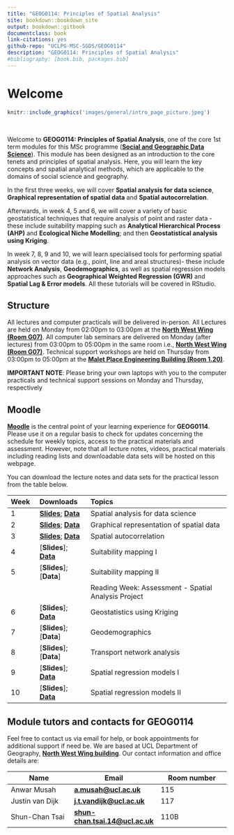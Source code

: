 ```yaml
--- 
title: "GEOG0114: Principles of Spatial Analysis"
site: bookdown::bookdown_site
output: bookdown::gitbook
documentclass: book
link-citations: yes
github-repo: "UCLPG-MSC-SGDS/GEOG0114"
description: "GEOG0114: Principles of Spatial Analysis"
#bibliography: [book.bib, packages.bib]
---
```


# Welcome {-}

```r
knitr::include_graphics('images/general/intro_page_picture.jpeg') 
```
<br />

Welcome to **GEOG0114: Principles of Spatial Analysis**, one of the core 1st term modules for this MSc programme ([**Social and Geographic Data Science**](https://www.geog.ucl.ac.uk/study/graduate-taught/msc-social-and-geographic-data-science)). This module has been designed as an introduction to the core tenets and principles of spatial analysis. Here, you will learn the key concepts and spatial analytical methods, which are applicable to the domains of social science and geography.

In the first three weeks, we will cover **Spatial analysis for data science**, **Graphical representation of spatial data** and **Spatial autocorrelation**. 

Afterwards, in week 4, 5 and 6, we will cover a variety of basic geostatistical techniques that require analysis of point and raster data - these include suitability mapping such as **Analytical Hierarchical Process (AHP)** and **Ecological Niche Modelling**; and then **Geostatistical analysis using Kriging**. 

In week 7, 8, 9 and 10, we will learn specialised tools for performing spatial analysis on vector data (e.g., point, line and areal structures)- these include **Network Analysis**,  **Geodemographics**, as well as spatial regression models approaches such as **Geographical Weighted Regression (GWR)** and  **Spatial Lag & Error models**. All these tutorials will be covered in RStudio.

## Structure {-}

All lectures and computer practicals will be delivered in-person. All Lectures are held on Monday from 02:00pm to 03:00pm at the [**North West Wing (Room G07)**](https://www.ucl.ac.uk/maps/north-west-wing-building). All computer lab seminars are delivered on Monday (after lectures) from 03:00pm to 05:00pm in the same room i.e., [**North West Wing (Room G07)**](https://www.ucl.ac.uk/maps/north-west-wing-building). Technical support workshops are held on Thursday from 03:00pm to 05:00pm at the [**Malet Place Engineering Building (Room 1.20)**](https://www.ucl.ac.uk/maps/malet-place-engineering-building).

<div class="note">
**IMPORTANT NOTE**: Please bring your own laptops with you to the computer practicals and technical support sessions on Monday and Thursday, respectively   
</div>

## Moodle {-}

[**Moodle**](https://moodle.ucl.ac.uk/) is the central point of your learning experience for **GEOG0114**. Please use it on a regular basis to check for updates concerning the schedule for weekly topics, access to the practical materials and assessment. However, note that all lecture notes, videos, practical materials including reading lists and downloadable data sets will be hosted on this webpage.

You can download the lecture notes and data sets for the practical lesson from the table below.

|**Week**   |**Downloads**  |**Topics**  |
|:---       |:------           |:------------------ |
|1| [**Slides**](https://github.com/UCLPG-MSC-SGDS/GEOG0114/raw/main/Lecture_notes/WK1%20Lecture%201%20Notes%202022-23.pptx); [**Data**](https://github.com/UCLPG-MSC-SGDS/GEOG0114/raw/main/Week%201%20-%20Dataset.zip) | Spatial analysis for data science |
|2| [**Slides**](https://github.com/UCLPG-MSC-SGDS/GEOG0114/raw/main/Lecture_notes/WK2%20Lecture%202%20Notes%202022-23.pptx); [**Data**](https://github.com/UCLPG-MSC-SGDS/GEOG0114/raw/main/Week%202%20-%20Dataset.zip) | Graphical representation of spatial data |
|3| [**Slides**](https://github.com/UCLPG-MSC-SGDS/GEOG0114/raw/main/Lecture_notes/WK3%20Lecture%203%20Notes%202022-23.pptx); [**Data**](https://github.com/UCLPG-MSC-SGDS/GEOG0114/raw/main/Week%203%20-%20Dataset.zip) | Spatial autocorrelation |
|4| [**Slides**]; [**Data**](https://github.com/UCLPG-MSC-SGDS/GEOG0114/raw/main/Week%204%20-%20Dataset.zip)| Suitability mapping I |
|5| [**Slides**]; [**Data**] | Suitability mapping II |
| | | Reading Week: Assessment - Spatial Analysis Project |
|6| [**Slides**]; [**Data**](https://github.com/UCLPG-MSC-SGDS/GEOG0114/raw/main/Week%206%20-%20Dataset.zip) | Geostatistics using Kriging | 
|7| [**Slides**]; [**Data**] | Geodemographics |
|8| [**Slides**]; [**Data**] | Transport network analysis |
|9| [**Slides**]; [**Data**](https://github.com/UCLPG-MSC-SGDS/GEOG0114/raw/main/Week%209%20-%20Dataset.zip) | Spatial regression models I |
|10| [**Slides**]; [**Data**](https://github.com/UCLPG-MSC-SGDS/GEOG0114/raw/main/Week%2010%20-%20Dataset.zip) | Spatial regression models II |

## Module tutors and contacts for GEOG0114 {-}

Feel free to contact us via email for help, or book appointments for additional support if need be. We are based at UCL Department of Geography, [**North West Wing building**](https://www.ucl.ac.uk/maps/north-west-wing-building). Our contact information and office details are:

**Name**| **Email**| **Room number**
------------ | ------------- | -------------
Anwar Musah|[**a.musah@ucl.ac.uk**](a.musah@ucl.ac.uk)| 115
Justin van Dijk|[**j.t.vandijk@ucl.ac.uk**](j.t.vandijk@ucl.ac.uk)| 117
Shun-Chan Tsai|[**shun-chan.tsai.14@ucl.ac.uk**](shun-chan.tsai.14@ucl.ac.uk)| 110B
